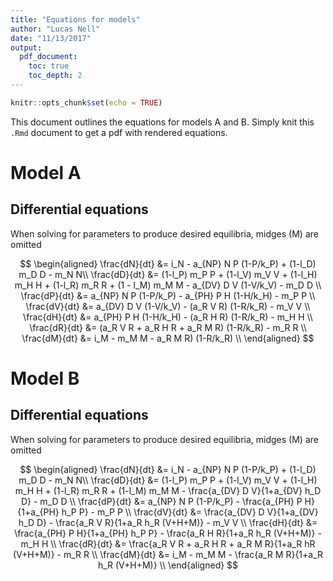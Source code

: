 ```yaml
---
title: "Equations for models"
author: "Lucas Nell"
date: "11/13/2017"
output:
  pdf_document:
    toc: true
    toc_depth: 2
---
```


```r
knitr::opts_chunk$set(echo = TRUE)
```


This document outlines the equations for models A and B.
Simply knit this `.Rmd` document to get a pdf with rendered equations.

# Model A

## Differential equations

When solving for parameters to produce desired equilibria, midges (M) are omitted


$$
\begin{aligned}
\frac{dN}{dt} &= i_N - a_{NP} N P (1-P/k_P) + (1-l_D) m_D D - m_N N\\
\frac{dD}{dt} &= (1-l_P) m_P P + (1-l_V) m_V V + (1-l_H) m_H H + (1-l_R) m_R R + (1 - l_M) m_M M - a_{DV} D V (1-V/k_V) - m_D D \\
\frac{dP}{dt} &= a_{NP} N P (1-P/k_P) - a_{PH} P H (1-H/k_H) - m_P P \\
\frac{dV}{dt} &= a_{DV} D V (1-V/k_V) - (a_R V R) (1-R/k_R) - m_V V \\
\frac{dH}{dt} &= a_{PH} P H (1-H/k_H) - (a_R H R) (1-R/k_R) - m_H H \\
\frac{dR}{dt} &= (a_R V R + a_R H R + a_R M R) (1-R/k_R) - m_R R \\
\frac{dM}{dt} &= i_M - m_M M - a_R M R) (1-R/k_R) \\
\end{aligned}
$$



# Model B

## Differential equations

When solving for parameters to produce desired equilibria, midges (M) are omitted


$$
\begin{aligned}
\frac{dN}{dt} &= i_N - a_{NP} N P (1-P/k_P) + (1-l_D) m_D D - m_N N\\
\frac{dD}{dt} &= (1-l_P) m_P P + (1-l_V) m_V V + (1-l_H) m_H H + (1-l_R) m_R R + (1-l_M) m_M M -
    \frac{a_{DV} D V}{1+a_{DV} h_D D} - m_D D \\
\frac{dP}{dt} &= a_{NP} N P (1-P/k_P) - \frac{a_{PH} P H}{1+a_{PH} h_P P} - m_P P \\
\frac{dV}{dt} &= \frac{a_{DV} D V}{1+a_{DV} h_D D} - \frac{a_R V R}{1+a_R h_R (V+H+M)} - m_V V \\
\frac{dH}{dt} &= \frac{a_{PH} P H}{1+a_{PH} h_P P} - \frac{a_R H R}{1+a_R h_R (V+H+M)} - m_H H \\
\frac{dR}{dt} &= \frac{a_R V R + a_R H R + a_R M R}{1+a_R hR (V+H+M)} - m_R R \\
\frac{dM}{dt} &= i_M - m_M M - \frac{a_R M R}{1+a_R h_R (V+H+M)} \\
\end{aligned}
$$